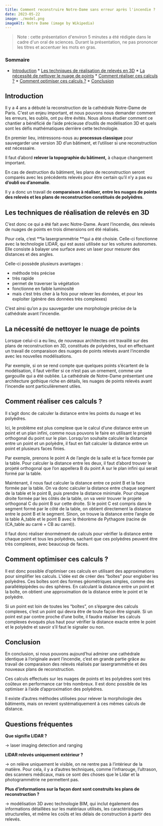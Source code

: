 ```yaml
---
title: Comment reconstruire Notre-Dame sans erreur après l'incendie ?
date: 2023-05-22
image: ./model.png
imageAlt: Notre Dame (image by Wikipedia)
---
```


> Note : cette présentation d'environ 5 minutes a été rédigée dans le cadre d'un oral de sciences. Durant la présentation, ne pas prononcer les titres et accentuer les mots en gras.

### Sommaire

<!--ts-->
   * [Introduction](#introduction)
    * [Les techniques de réalisation de relevés en 3D](#les-techniques-de-réalisation-de-relevés-en-3d)
    * [La nécessité de nettoyer le nuage de points](#la-nécessité-de-nettoyer-le-nuage-de-points)
    * [Comment réaliser ces calculs ?](#comment-réaliser-ces-calculs-)
    * [Comment optimiser ces calculs ?](#comment-optimiser-ces-calculs-)
    * [Conclusion](#conclusion)
<!--te-->

## Introduction

Il y a 4 ans a débuté la reconstruction de la cathédrale Notre-Dame de Paris. C'est un enjeu important, et nous pouvons nous demander comment les erreurs, les oublis, ont pu être évités. Nous allons étudier comment ce chantier a bénéficié de l’aide précieuse d’outils de modélisation 3D et quels sont les défis mathématiques derrière cette technologie.

En premier lieu, intéressons-nous au **processus classique** pour sauvegarder une version 3D d’un bâtiment, et l’utiliser si une reconstruction est nécessaire.

Il faut d’abord **relever la topographie du bâtiment,** à chaque changement important.

En cas de destruction du bâtiment, les plans de reconstruction seront comparés avec les précédents relevés pour être certain qu’il n’y a pas eu **d’oubli ou d’anomalie**. 

Il y a donc un travail de **comparaison à réaliser, entre les nuages de points des relevés et les plans de reconstruction constitués de polyèdres**.

## Les techniques de réalisation de relevés en 3D

C’est donc ce qui a été fait avec Notre-Dame. Avant l’incendie, des relevés de nuages de points en trois dimensions ont été réalisés. 

Pour cela, c’est **la lasergrammétrie **qui a été choisie. Celle-ci fonctionne avec la technologie LIDAR, qui est aussi utilisée sur les voitures autonomes. Elle consiste à balayer une surface avec un laser pour mesurer des distances et des angles.

Celle-ci possède plusieurs avantages :
* méthode très précise
* très rapide
* permet de traverser la végétation
* fonctionne en faible luminosité
* mais c’est très cher à la fois pour relever les données, et pour les exploiter (génère des données très complexes)

C’est ainsi qu’on a pu sauvegarder une morphologie précise de la cathédrale avant l’incendie.

## La nécessité de nettoyer le nuage de points

Lorsque celui-ci a eu lieu, de nouveaux architectes ont travaillé sur des plans de reconstruction en 3D, constitués de polyèdres, tout en effectuant un travail de comparaison des nuages de points relevés avant l’incendie avec les nouvelles modélisations.

Par exemple, si on se rend compte que quelques points s’écartent de la modélisation, il faut vérifier si ce n’est pas un ornement, comme une gargouille qui a été oubliée. La cathédrale de Notre-Dame présentant une architecture gothique riche en détails, les nuages de points relevés avant l’incendie sont particulièrement utiles.

## Comment réaliser ces calculs ?

Il s’agit donc de calculer la distance entre les points du nuage et les polyèdres. 

Ici, le problème est plus complexe que le calcul d’une distance entre un point et un plan infini, comme nous pouvons le faire en utilisant le projeté orthogonal du point sur le plan. Lorsqu’on souhaite calculer la distance entre un point et un polyèdre, il faut en fait calculer la distance entre un point et plusieurs faces finies.

Par exemple, prenons le point A de l’angle de la salle et la face formée par la table. Pour calculer la distance entre les deux, il faut d’abord trouver le projeté orthogonal que l’on appellera B du point A sur le plan infini qui serait formé par la table.

Maintenant, il nous faut calculer la distance entre ce point B et la face formée par la table.
On va donc calculer la distance entre chaque segment de la table et le point B, puis prendre la distance minimale. Pour chaque droite formée par les côtés de la table, on va venir trouver le projeté orthogonal C du point B sur cette droite. Si le point C est compris dans le segment formé par le côté de la table, on obtient directement la distance entre le point B et le segment. Sinon, on trouve la distance entre l’angle de la table A_table et le point B avec le théorème de Pythagore (racine de (CA_table au carré + CB au carré)).

Il faut donc réaliser énormément de calculs pour vérifier la distance entre chaque point et tous les polyèdres, sachant que ces polyèdres peuvent être très complexes, avec beaucoup de faces.

## Comment optimiser ces calculs ?

Il est donc possible d’optimiser ces calculs en utilisant des approximations pour simplifier les calculs. L'idée est de créer des “boîtes” pour englober les polyèdres. Ces boîtes sont des formes géométriques simples, comme des parallélépipèdes ou des sphères. En calculant la distance entre un point et la boîte, on obtient une approximation de la distance entre le point et le polyèdre.

Si un point est loin de toutes les “boîtes”, on s’épargne des calculs complexes, c’est un point qui devra être de toute façon être signalé. Si un point est par contre proche d’une boîte, il faudra réaliser les calculs complexes évoqués plus haut pour vérifier la distance exacte entre le point et le polyèdre et savoir s’il faut le signaler ou non.

## Conclusion

En conclusion, si nous pouvons aujourd’hui admirer une cathédrale identique à l’originale avant l’incendie, c’est en grande partie grâce au travail de comparaison des relevés réalisés par lasergrammétrie et des nouveaux plans de reconstruction.

Ces calculs effectués sur les nuages de points et les polyèdres sont très coûteux en performance car très nombreux. Il est donc possible de les optimiser à l’aide d’approximation des polyèdres.

Il existe d’autres méthodes utilisées pour relever la morphologie des bâtiments, mais on revient systématiquement à ces mêmes calculs de distance.

## Questions fréquentes

**Que signifie LIDAR ?**

→ laser imaging detection and ranging

**LIDAR relevés uniquement extérieur ?**

→ on relève uniquement le visible, on ne rentre pas à l’intérieur de la matière. Pour cela, il y a d’autres techniques, comme l’infrarouge, l’ultrason, des scanners médicaux, mais ce sont des choses que le Lidar et la photogrammétrie ne permettent pas.

**Plus d’informations sur la façon dont sont construits les plans de reconstruction ?**

→ modélisation 3D avec technologie BIM, qui inclut également des informations détaillées sur les matériaux utilisés, les caractéristiques structurelles, et même les coûts et les délais de construction à partir des relevés.
